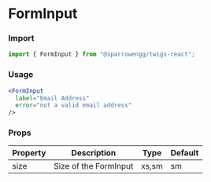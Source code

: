 
# FormInput

### Import

```jsx
import { FormInput } from "@sparrowengg/twigs-react";
```
<Divider />

### Usage 
```jsx live
<FormInput
  label="Email Address"
  error="not a valid email address"
/>
```
<Divider />

### Props
| Property       | Description                                | Type                    | Default |
|----------------|--------------------------------------------|-------------------------|---------|
| size           | Size of the FormInput                       | xs,sm                   | sm      |
